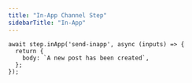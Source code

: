 ```yaml
---
title: "In-App Channel Step"
sidebarTitle: "In-App"
---
```


```tsx
await step.inApp('send-inapp', async (inputs) => {
  return {
    body: `A new post has been created`,
  };
});
```
